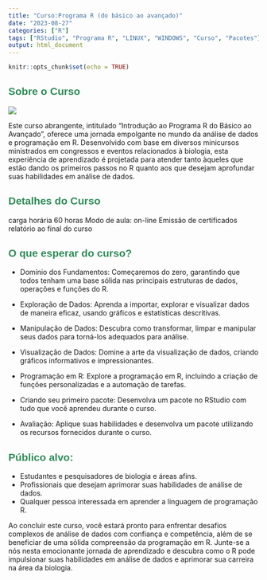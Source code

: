 ```yaml
---
title: "Curso:Programa R (do básico ao avançado)"
date: "2023-08-27"
categories: ["R"]
tags: ["RStudio", "Programa R", "LINUX", "WINDOWS", "Curso", "Pacotes"]
output: html_document
---
```


```r
knitr::opts_chunk$set(echo = TRUE)
```

<h2 style="font-family: Arial, sans-serif; color: #2E8B57;">Sobre o Curso</h2>

![](/blog/Github_files/man-1205084_1280.jpg)

Este curso abrangente, intitulado "Introdução ao Programa R do Básico ao Avançado", oferece uma jornada empolgante no mundo da análise de dados e programação em R. Desenvolvido com base em diversos minicursos ministrados em congressos e eventos relacionados à biologia, esta experiência de aprendizado é projetada para atender tanto àqueles que estão dando os primeiros passos no R quanto aos que desejam aprofundar suas habilidades em análise de dados.

<h2 style="font-family: Arial, sans-serif; color: #2E8B57;">Detalhes do Curso</h2>

carga horária 60 horas
Modo de aula: on-line
Emissão de certificados
relatório ao final do curso


<h2 style="font-family: Arial, sans-serif; color: #2E8B57;">O que esperar do curso?</h2>

-   Domínio dos Fundamentos: Começaremos do zero, garantindo que todos tenham uma base sólida nas principais estruturas de dados, operações e funções do R.

-   Exploração de Dados: Aprenda a importar, explorar e visualizar dados de maneira eficaz, usando gráficos e estatísticas descritivas.

-   Manipulação de Dados: Descubra como transformar, limpar e manipular seus dados para torná-los adequados para análise.

-   Visualização de Dados: Domine a arte da visualização de dados, criando gráficos informativos e impressionantes.

-   Programação em R: Explore a programação em R, incluindo a criação de funções personalizadas e a automação de tarefas.

-   Criando seu primeiro pacote: Desenvolva um pacote no RStudio com tudo que você aprendeu durante o curso.

-   Avaliação: Aplique suas habilidades e desenvolva um pacote utilizando os recursos fornecidos durante o curso.

<h2 style="font-family: Arial, sans-serif; color: #2E8B57;">Público alvo:</h2>

-   Estudantes e pesquisadores de biologia e áreas afins.
-   Profissionais que desejam aprimorar suas habilidades de análise de dados.
-   Qualquer pessoa interessada em aprender a linguagem de programação R.

Ao concluir este curso, você estará pronto para enfrentar desafios complexos de análise de dados com confiança e competência, além de se beneficiar de uma sólida compreensão da programação em R. Junte-se a nós nesta emocionante jornada de aprendizado e descubra como o R pode impulsionar suas habilidades em análise de dados e aprimorar sua carreira na área da biologia.
